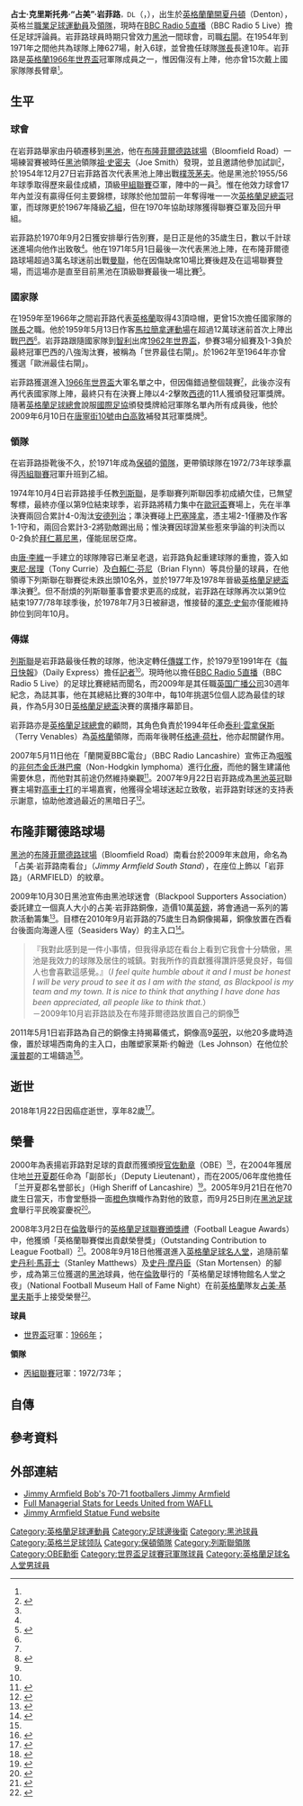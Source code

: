 {{noteTA
|G1=Football
|G2=EPL
|G3=列斯聯
|G4=FAcup
|G5=PP
|T=zh-hans:吉米·阿姆菲尔德;zh-hk:占美·岩菲路;zh-hant:吉米·阿姆菲爾德;zh-tw:吉米·阿穆斐德;
|1=zh-hans:阿姆菲尔德;zh-hk:岩菲路;zh-hant:阿姆菲爾德;zh-tw:阿穆斐德;
|2=zh-hans:乔·史密斯; zh-hk:祖·史密夫; zh-tw:喬·史密斯;
|3=zh-hans:吉米·格雷夫斯; zh-hant:占美·基里夫斯; zh-tw:吉米·格雷夫斯;
}}
{{Football manager infobox
| playername          = 占美·岩菲路<br><small>Jimmy Armfield</small>
| image               = Jimmy Armfield, 2012 (cropped).jpg
| image_size       = 200
| caption             = 占美·岩菲路，2012
| fullname            = James Christopher Armfield
| dateofbirth         = {{birth date|1935|9|21|df=y}}
| cityofbirth         = [[蘭開夏|蘭開夏]][[Denton,_Greater_Manchester|丹頓]]<br />（現時在[[大曼徹斯特|大曼徹斯特]]內）
| countryofbirth      = [[英格蘭|英格蘭]]
| dateofdeath         = {{Death date and age|2018|1|22|1935|9|21}}
| cityofdeath         = 蘭開夏[[布萊克浦|布萊克浦]]
| countryofdeath      = 英格蘭
| height              = 
| position            = [[後衛_(足球)|右閘]]
| currentclub         = 
| youthyears          = 
| youthclubs          = 
| years               = 1954–1971
| clubs               = [[黑池足球會|黑池]]
| caps(goals)         = 569 (6)
| nationalyears       = 1959–1966
| nationalteam        = [[英格蘭足球代表隊|英格蘭]]
| nationalcaps(goals) = {{0}}43 (0) <ref>{{cite web |language=en |url=http://www.thefa.com/England/MensSeniorTeam/Archive.aspx?p=335448 |title=James Armfield Profile |publisher=[[英格蘭足球總會|''thefa.com'']] |date= |accessdate=2009-11-06 |archive-date=2009-09-17 |archive-url=https://web.archive.org/web/20090917123141/http://www.thefa.com/England/MensSeniorTeam/Archive.aspx?p=335448 |dead-url=no }}</ref>
| manageryears        = 1971–1974 <br> 1974–1978
| managerclubs        = [[博尔顿足球俱乐部|保頓]] <br> [[列斯聯足球會|列斯聯]]
}}
'''占士·克里斯托弗·“占美”·岩菲路'''{{CBE}}<span style="font-size:smaller;">，DL</span>（{{lang-en|'''James Christopher "Jimmy" Armfield'''}}，{{bd|1935年|9月21日|2018年|1月22日|catIdx=Armfield, Jimmy}}），出生於[[英格蘭|英格蘭]][[蘭開夏|蘭開夏]][[丹頓|丹頓]]（Denton），英格兰[[職業|職業]][[英式足球|足球]][[運動員|運動員]]及[[教練|領隊]]，現時在[[英国广播公司#电台|BBC Radio 5直播]]（BBC Radio 5 Live）擔任足球評論員。岩菲路球員時期只曾效力[[黑池足球會|黑池]]一間球會，司職[[後衛_(足球)|右閘]]。在1954年到1971年之間他共為球隊上陣627場，射入6球，並曾擔任球隊[[隊長_(足球)|隊長]]長達10年。岩菲路是[[英格蘭足球代表隊|英格蘭]][[1966年世界盃足球賽|1966年]][[世界盃足球賽|世界盃]]冠軍隊成員之一，惟因傷沒有上陣，他亦曾15次戴上國家隊隊長臂章<small><ref name="FL honour"/></small>。

==生平==
===球會===
在岩菲路舉家由丹頓遷移到[[黑潭|黑池]]，他在[[布隆菲爾德路球場|布隆菲爾德路球場]]（Bloomfield Road）一場練習賽被時任[[黑池足球會|黑池]]領隊[[Joe_Smith_(football_manager)|祖·史密夫]]（Joe Smith）發現，並且邀請他參加試訓<small><ref name="calley">{{cite book |last=Calley |first=Roy |title=《Blackpool: A Complete Record, 1887-1992》 |publisher=Breedon Books Publishing Co Ltd |date=20 October 1992 |isbn=1-873626-07-X |accessdate=2008-10-31}}</ref></small>，於1954年12月27日岩菲路首次代表黑池上陣出戰[[朴茨茅斯足球俱乐部|樸茨茅夫]]。他是黑池於1955/56年球季取得歷來最佳成績，頂級[[英格蘭足球聯賽|甲組聯賽]]亞軍，陣中的一員<small><ref name="independent450568"/></small>。惟在他效力球會17年內並沒有贏得任何主要錦標，球隊於他加盟前一年奪得唯一一次[[英格蘭足總盃|英格蘭足總盃]]冠軍，而球隊更於1967年降級[[英格蘭足球聯賽|乙組]]，但在1970年協助球隊獲得聯賽亞軍及回升甲組。

岩菲路於1970年9月2日獲安排舉行告別賽，是日正是他的35歲生日，數以千計球迷進場向他作出致敬<small><ref name="calley"/></small>。他在1971年5月1日最後一次代表黑池上陣，在布隆菲爾德路球場超過3萬名球迷前出戰[[曼徹斯特聯足球俱樂部|曼聯]]，他在因傷缺席10場比賽後趕及在這場聯賽登場，而這場亦是直至目前黑池在頂級聯賽最後一場比賽<small><ref name="independent450568">{{cite news |language=en |url=http://www.independent.co.uk/sport/football/football-league/league-one-playoff-final-the-rock-of-blackpool-450568.html |title=League One Play-Off Final: The rock of Blackpool |date=27 May 2007 |publisher=[[Independent_on_Sunday|Independent on Sunday]] |accessdate=2008-10-31 }}{{Dead link}}</ref></small>。

===國家隊===
在1959年至1966年之間岩菲路代表[[英格蘭足球代表隊|英格蘭]]取得43頂喼帽，更曾15次擔任國家隊的[[隊長_(足球)|隊長]]之職。他於1959年5月13日作客[[馬拉簡拿運動場|馬拉簡拿運動場]]在超過12萬球迷前首次上陣出戰[[巴西國家足球隊|巴西]]<small><ref name="calley"/></small>。岩菲路跟隨國家隊到[[智利|智利]]出席[[1962年世界盃足球賽|1962年世界盃]]，參賽3場分組賽及1-3負於最終冠軍巴西的八強淘汰賽，被稱為「世界最佳右閘」。於1962年至1964年亦曾獲選「歐洲最佳右閘」。

岩菲路獲選進入[[1966年世界盃足球賽|1966年世界盃]]大軍名單之中，但因傷錯過整個競賽<small><ref name="FL honour"/></small>，此後亦沒有再代表國家隊上陣，最終只有在決賽上陣以4-2擊敗[[西德國家足球隊|西德]]的11人獲頒發冠軍獎牌。隨著[[英格蘭足球總會|英格蘭足球總會]]說服[[國際足協|國際足協]]頒發獎牌給冠軍隊名單內所有成員後，他於2009年6月10日在[[唐寧街10號|唐寧街10號]]由[[戈登·布朗|白高敦]]補發其冠軍獎牌<small><ref>{{cite news |language=en |url=http://news.bbc.co.uk/sport1/hi/football/8093891.stm |title=World Cup 1966 winners honoured |publisher=[[BBC|BBC]] Sport |date=2009-06-10 |accessdate=2009-11-05 |archive-date=2016-01-12 |archive-url=https://web.archive.org/web/20160112042754/http://news.bbc.co.uk/sport1/hi/football/8093891.stm |dead-url=no }}</ref></small>。

===領隊===
在岩菲路掛靴後不久，於1971年成為[[博尔顿足球俱乐部|保頓]]的[[教練|領隊]]，更帶領球隊在1972/73年球季贏得[[英格蘭足球聯賽|丙組聯賽]]冠軍升班到乙組。

1974年10月4日岩菲路接手任教[[列斯聯足球會|列斯聯]]，是季聯賽列斯聯因季初成績欠佳，已無望奪標，最終亦僅以第9位結束球季，岩菲路將精力集中在[[歐聯|歐冠盃]]賽場上，先在半準決賽兩回合累計4-0淘汰[[安德莱赫特足球俱乐部|安德列治]]；準決賽碰上[[巴塞罗那足球俱乐部|巴塞隆拿]]，憑主場2-1僅勝及作客1-1守和，兩回合累計3-2將勁敵踢出局；惟決賽因球證某些惹來爭論的判決而以0-2負於[[拜仁慕尼黑足球俱乐部|拜仁慕尼黑]]，僅能屈居亞席。

由[[唐·李維|唐·李維]]一手建立的球隊陣容已漸呈老退，岩菲路負起重建球隊的重擔，簽入如[[Tony_Currie_(footballer)|東尼·居理]]（Tony Currie）及[[Brian_Flynn|白賴仁·芬尼]]（Brian Flynn）等具份量的球員，在他領導下列斯聯在聯賽從未跌出頭10名外，並於1977年及1978年晉級[[英格蘭足總盃|英格蘭足總盃]]準決賽<small><ref name="FL honour"/></small>。但不耐煩的列斯聯董事會要求更高的成就，岩菲路在球隊再次以第9位結束1977/78年球季後，於1978年7月3日被辭退，惟接替的[[乔克·斯泰恩|澤克·史甸]]亦僅能維持帥位到同年10月。

===傳媒===
[[列斯聯足球會|列斯聯]]是岩菲路最後任教的球隊，他決定轉任[[傳媒|傳媒]]工作，於1979至1991年在《[[每日快報|每日快報]]》（Daily Express）擔任[[記者|記者]]<small><ref name="FL honour"/></small>。現時他以擔任[[英国广播公司#电台|BBC Radio 5直播]]（BBC Radio 5 Live）的足球比賽總結而聞名，而2009年是其任職[[英国广播公司|英国广播公司]]30週年紀念，為誌其事，他在其總結比賽的30年中，每10年挑選5位個人認為最佳的球員，作為5月30日[[英格蘭足總盃|英格蘭足總盃]]決賽的廣播序幕節目。

岩菲路亦是[[英格蘭足球總會|英格蘭足球總會]]的顧問，其角色負責於1994年任命[[泰利·雲拿保斯|泰利·雲拿保斯]]（Terry Venables）為[[英格蘭足球代表隊|英格蘭]]領隊，而兩年後聘任[[格伦·霍德尔|格連·荷杜]]，他亦起關鍵作用。

2007年5月11日他在「蘭開夏BBC電台」（BBC Radio Lancashire）宣佈正為[[咽喉|咽喉]]的[[淋巴瘤|非何杰金氏淋巴瘤]]（Non-Hodgkin lymphoma）進行[[化学疗法|化療]]，而他的醫生建議他需要休息，而他對其前途仍然維持樂觀<small><ref name="bbc6645537">{{cite web |language=en |url=http://news.bbc.co.uk/sport1/hi/football/6645537.stm |title=Armfield faces cancer treatment |date=11 May 2007 |publisher=[[BBC|BBC]] Sport |accessdate=2007-05-11 |archive-date=2009-05-18 |archive-url=https://web.archive.org/web/20090518073031/http://news.bbc.co.uk/sport1/hi/football/6645537.stm |dead-url=no }}</ref></small>。2007年9月22日岩菲路成為[[黑池足球會|黑池]][[英冠|英冠]]聯賽主場對[[科尔切斯特联足球俱乐部|高車士打]]的半場嘉賓，他獲得全場球迷起立致敬，岩菲路對球迷的支持表示謝意，協助他渡過最近的黑暗日子<small><ref name="Gazette3224762">{{cite news |language=en |title=Jimmy's thanks to 'Pool fans |publisher=''Blackpool Gazette'' |date=22 September 2007 |url=http://www.blackpoolgazette.co.uk/blackpool-news/Jimmy39s-thanks-to-39Pool-fans.3224762.jp |accessdate=23 Setember 2007 }}{{Dead link|date=2020年3月 |bot=InternetArchiveBot |fix-attempted=yes }}</ref></small>。

==布隆菲爾德路球場==
[[黑池足球會|黑池]]的[[布隆菲爾德路球場|布隆菲爾德路球場]]（Bloomfield Road）南看台於2009年末啟用，命名為「占美·岩菲路南看台」（''Jimmy Armfield South Stand''），在座位上飾以「岩菲路」（ARMFIELD）的紋章。

2009年10月30日黑池宣佈由黑池球迷會（Blackpool Supporters Association）委託建立一個真人大小的占美·岩菲路銅像，造價10萬[[英鎊|英鎊]]，將會通過一系列的籌款活動籌集<small><ref name="bfc1841538">{{cite news |language=en |url=http://www.blackpoolfc.co.uk/page/NewsDetail/0,,10432~1841538,00.html |title=Legend Jimmy Armfield Honoured With A Statue |publisher=[[黑池足球會|''blackpoolfc.co.uk'']] |date=30 October 2009 |accessdate=30 October 2009 |deadurl=yes |archiveurl=https://web.archive.org/web/20120314044628/http://www.blackpoolfc.co.uk/page/NewsDetail/0%2C%2C10432~1841538%2C00.html |archivedate=2012年3月14日 }}</ref></small>。目標在2010年9月岩菲路的75歲生日為銅像揭幕，銅像放置在西看台後面向海邊人徑（Seasiders Way）的主入口<small><ref name="ja-statue">{{cite news |language=en |url=http://www.jimmyarmfield.co.uk/thestatue.html |title=The Statue: How the life size sculpture will be created |publisher=The Jimmy Armfield Statue Fund |date=30 October 2009 |accessdate=30 October 2009 |deadurl=yes |archiveurl=https://web.archive.org/web/20100526124333/http://www.jimmyarmfield.co.uk/thestatue.html |archivedate=2010年5月26日 }}</ref></small>。

<blockquote>
『我對此感到是一件小事情，但我得承認在看台上看到它我會十分驕傲，黑池是我效力的球隊及居住的城鎮。對我所作的貢獻獲得讚許感覺良好，每個人也會喜歡這感覺。』（''I feel quite humble about it and I must be honest I will be very proud to see it as I am with the stand, as Blackpool is my team and my town. It is nice to think that anything I have done has been appreciated, all people like to think that.''）<br />－2009年10月岩菲路談及在布隆菲爾德路放置自己的銅像<small><ref name="bfc1841538"/></small>
</blockquote>

2011年5月1日岩菲路為自己的銅像主持揭幕儀式，銅像高9[[英呎|英呎]]，以他20多歲時造像，置於球場西南角的主入口，由雕塑家莱斯·约翰逊（Les Johnson）在他位於[[漢普郡|漢普郡]]的工場鑄造<ref>{{cite news |language=en |url=http://www.bbc.co.uk/news/uk-england-lancashire-13252752 |title=Statue of Jimmy Armfield unveiled at Bloomfield Road |publisher=''[[BBC|BBC News]]'' |date=2011-05-01 |accessdate=2011-05-03 |archive-date=2019-04-07 |archive-url=https://web.archive.org/web/20190407071726/https://www.bbc.co.uk/news/uk-england-lancashire-13252752 |dead-url=no }}</ref>。

==逝世==
2018年1月22日因癌症逝世，享年82歲<ref>{{Cite news |url=http://www.bbc.co.uk/news/uk-england-lancashire-42775098 |title=Former England captain Jimmy Armfield dies aged 82 |work=BBC News |date=2018-01-22 |accessdate=2018-01-22 |archive-date=2018-01-22 |archive-url=https://web.archive.org/web/20180122124933/http://www.bbc.co.uk/news/uk-england-lancashire-42775098 |dead-url=no }}</ref>。

==榮譽==
2000年為表揚岩菲路對足球的貢獻而獲頒授[[大英帝國勳章|官佐勳章]]（OBE）<small><ref name="bbc791460">{{cite news |language=en |url=http://news.bbc.co.uk/1/hi/sport/794160.stm |title=Sport honoured across the board |date=16 June 2000 |publisher=[[BBC|BBC]] News |accessdate=2008-10-31 |archive-date=2006-03-09 |archive-url=https://web.archive.org/web/20060309142049/http://news.bbc.co.uk/1/hi/sport/794160.stm |dead-url=no }}</ref></small>，在2004年獲居住地[[兰开夏郡|兰开夏郡]]任命為「副部长」（Deputy Lieutenant），而在2005/06年度他擔任「兰开夏郡名誉部长」（High Sheriff of Lancashire）<small><ref name="bbc4587521">{{cite news|language=en |url=http://news.bbc.co.uk/1/hi/england/lancashire/4587521.stm |title=Soccer Sherrif hangs coat of arms |publisher=[[BBC|BBC]] North West |date=27 May 2005 |accessdate=2008-10-31}}</ref></small>。2005年9月21日在他70歲生日當天，市會堂懸掛一面[[橙色|橙色]]旗幟作為對他的致意，而9月25日則在[[黑池足球會|黑池足球會]]舉行平民晚宴慶祝<small><ref name="bbc4273418">{{cite news |language=en |url=http://news.bbc.co.uk/1/hi/england/lancashire/4273418.stm |title=Resort honours footballing legend |date=23 September 2005 |publisher=[[BBC|BBC]] North West |accessdate=2008-10-31}}</ref></small>。

2008年3月2日在[[倫敦|倫敦]]舉行的[[英格蘭足球聯賽頒獎禮|英格蘭足球聯賽頒獎禮]]（Football League Awards）中，他獲頒「英格蘭聯賽傑出貢獻榮譽獎」（Outstanding Contribution to League Football）<small><ref name="FL honour">{{cite news |language=en |url=http://news.bbc.co.uk/sport2/hi/football/7272486.stm |title=Football League honours Armfield |date=1 March 2008 |publisher=[[BBC|BBC]] Sport |accessdate=2008-03-02 |archive-date=2012-06-09 |archive-url=https://www.webcitation.org/68IHa75re?url=http://news.bbc.co.uk/sport2/hi/football/7272486.stm |dead-url=no }}</ref></small>。2008年9月18日他獲選進入[[英格蘭足球名人堂|英格蘭足球名人堂]]，追隨前輩[[史丹利·馬菲士|史丹利·馬菲士]]（Stanley Matthews）及[[史丹·摩丹臣|史丹·摩丹臣]]（Stan Mortensen）的腳步，成為第三位獲選的[[黑池足球會|黑池]]球員，他在[[倫敦|倫敦]]舉行的「英格蘭足球博物館名人堂之夜」（National Football Museum Hall of Fame Night）在前[[英格蘭足球代表隊|英格蘭]]隊友[[吉米·格雷夫斯|占美·基里夫斯]]手上接受榮譽<small><ref name="BFC-programme" >{{cite journal | title = Jimmy picks up Hall of Fame Award - Football Museum honours Mr Blackpool| journal = ''Up The Pool''| volume = 2008-09 season| issue = Blackpool vs Derby County| pages = 39| publisher = [[黑池足球會|黑池]]| location = [[黑潭|黑池]]| date = 21 October 2008| url = | accessdate = 31 October 2008}}</ref></small>。

'''球員'''
*[[世界盃足球賽|世界盃]]冠軍：[[1966年世界盃足球賽|1966年]]；

'''領隊'''
*[[英格蘭足球聯賽|丙組聯賽]]冠軍：1972/73年；

==自傳==
{{cite book|last=Armfield|first=Jimmy|coauthors=Andrew, Collomosse|title=《Right Back to the Beginning: The Autobiography》 |publisher=Headline |date=2004-02-02|isbn=0-7553-1276-7}}

==參考資料==
{{reflist}}

==外部連結==
* [https://web.archive.org/web/20050728095537/http://dspace.dial.pipex.com/bob.dunning/armfield.htm Jimmy Armfield Bob's 70-71 footballers Jimmy Armfield]
*[http://www.wafll.com/leeds-managers/jimmy-armfield.html Full Managerial Stats for Leeds United from WAFLL]{{Wayback|url=http://www.wafll.com/leeds-managers/jimmy-armfield.html |date=20180129004946 }}
*[https://web.archive.org/web/20091104013154/http://www.jimmyarmfield.co.uk/ Jimmy Armfield Statue Fund website]

{{1966年世界盃足球賽英格蘭參賽名單}}
{{列斯聯領隊}}

{{Authority control}}
{{DEFAULTSORT:Armfield, Jimmy}}
[[Category:英格蘭足球運動員|Category:英格蘭足球運動員]]
[[Category:足球邊後衛|Category:足球邊後衛]]
[[Category:黑池球員|Category:黑池球員]]
[[Category:英格兰足球领队|Category:英格兰足球领队]]
[[Category:保頓領隊|Category:保頓領隊]]
[[Category:列斯聯領隊|Category:列斯聯領隊]]
[[Category:OBE勳銜|Category:OBE勳銜]]
[[Category:世界盃足球賽冠軍隊球員|Category:世界盃足球賽冠軍隊球員]]
[[Category:英格蘭足球名人堂男球員|Category:英格蘭足球名人堂男球員]]